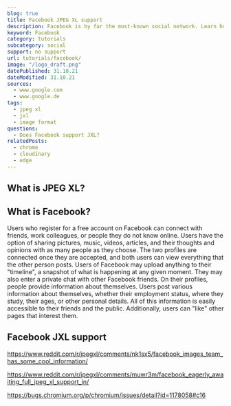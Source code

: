 ```yaml
---
blog: true
title: Facebook JPEG XL support
description: Facebook is by far the most-known social network. Learn how to use JXL images within Facebook.
keyword: Facebook
category: tutorials
subcategory: social
support: no support
url: tutorials/facebook/
image: "/logo_draft.png"
datePublished: 31.10.21
dateModified: 31.10.21
sources:
  - www.google.com
  - www.google.de
tags:
  - jpeg xl
  - jxl
  - image format
questions:
  - Does Facebook support JXL?
relatedPosts:
  - chrome
  - cloudinary
  - edge
---
```


## What is JPEG XL?

## What is Facebook?

Users who register for a free account on Facebook can connect with friends, work colleagues, or people they do not know online. Users have the option of sharing pictures, music, videos, articles, and their thoughts and opinions with as many people as they choose. The two profiles are connected once they are accepted, and both users can view everything that the other person posts. Users of Facebook may upload anything to their "timeline", a snapshot of what is happening at any given moment. They may also enter a private chat with other Facebook friends. On their profiles, people provide information about themselves. Users post various information about themselves, whether their employment status, where they study, their ages, or other personal details. All of this information is easily accessible to their friends and the public. Additionally, users can "like" other pages that interest them.

## Facebook JXL support

https://www.reddit.com/r/jpegxl/comments/nk1sx5/facebook_images_team_has_some_cool_information/

https://www.reddit.com/r/jpegxl/comments/muwr3m/facebook_eagerly_awaiting_full_jpeg_xl_support_in/

https://bugs.chromium.org/p/chromium/issues/detail?id=1178058#c16
